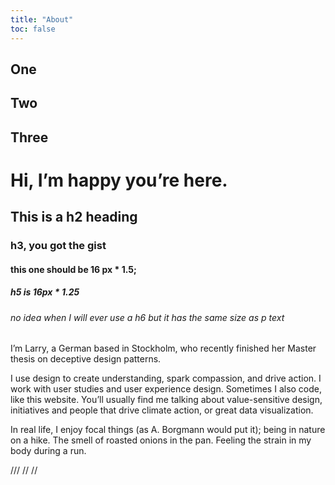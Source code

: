```yaml
---
title: "About"
toc: false
---
```


::: {.grid}

:::{.g-col-4}
## One
:::

:::{.g-col-4}
## Two
:::

:::{.g-col-4}
## Three
:::

:::



# Hi, I'm happy you're here.

## This is a h2 heading

### h3, you got the gist

#### this one should be 16 px * 1.5;

##### h5 is 16px * 1.25

###### no idea when I will ever use a h6 but it has the same size as p text

I’m Larry, a German based in Stockholm, who recently finished her Master thesis on deceptive design patterns.

I use design to create understanding, spark compassion, and drive action. I work with user studies and user experience design. Sometimes I also code, like this website. You’ll usually find me talking about value-sensitive design, initiatives and people that drive climate action, or great data visualization.


In real life, I enjoy focal things (as A. Borgmann would put it); being in nature on a hike. The smell of roasted onions in the pan. Feeling the strain in my body during a run.

/// // //